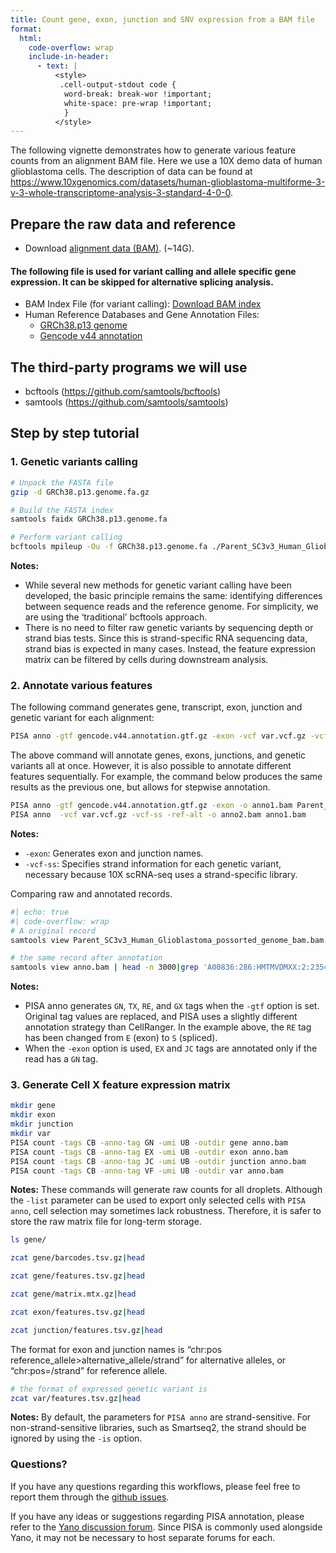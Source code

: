 ```yaml
---
title: Count gene, exon, junction and SNV expression from a BAM file
format:
  html:
    code-overflow: wrap
    include-in-header:
      - text: |
          <style>
           .cell-output-stdout code {
            word-break: break-wor !important;
            white-space: pre-wrap !important;
            }
          </style>
---
```


The following vignette demonstrates how to generate various feature counts from an alignment BAM file. Here we use a 10X demo data of human glioblastoma cells. The description of data can be found at <https://www.10xgenomics.com/datasets/human-glioblastoma-multiforme-3-v-3-whole-transcriptome-analysis-3-standard-4-0-0>.

## Prepare the raw data and reference

-   Download [alignment data (BAM)](https://cf.10xgenomics.com/samples/cell-exp/4.0.0/Parent_SC3v3_Human_Glioblastoma/Parent_SC3v3_Human_Glioblastoma_possorted_genome_bam.bam). (~14G).

#### The following file is used for variant calling and allele specific gene expression. It can be skipped for alternative splicing analysis.
- BAM Index File (for variant calling):
[Download BAM index](https://cf.10xgenomics.com/samples/cell-exp/4.0.0/Parent_SC3v3_Human_Glioblastoma/Parent_SC3v3_Human_Glioblastoma_possorted_genome_bam.bam.bai)
- Human Reference Databases and Gene Annotation Files:
    - [GRCh38.p13 genome](https://ftp.ebi.ac.uk/pub/databases/gencode/Gencode_human/release_32/GRCh38.p13.genome.fa.gz)
    - [Gencode v44 annotation](https://ftp.ebi.ac.uk/pub/databases/gencode/Gencode_human/release_44/gencode.v44.annotation.gtf.gz)


## The third-party programs we will use

-   bcftools (<https://github.com/samtools/bcftools>)
-   samtools (<https://github.com/samtools/samtools>)

## Step by step tutorial

### 1. Genetic variants calling

``` bash
# Unpack the FASTA file
gzip -d GRCh38.p13.genome.fa.gz

# Build the FASTA index
samtools faidx GRCh38.p13.genome.fa

# Perform variant calling
bcftools mpileup -Ou -f GRCh38.p13.genome.fa ./Parent_SC3v3_Human_Glioblastoma_possorted_genome_bam.bam  | bcftools call -vmO z -o var.vcf.gz
```

**Notes:**

  - While several new methods for genetic variant calling have been developed, the basic principle remains the same: identifying differences between sequence reads and the reference genome. For simplicity, we are using the 'traditional' bcftools approach.
  - There is no need to filter raw genetic variants by sequencing depth or strand bias tests. Since this is strand-specific RNA sequencing data, strand bias is expected in many cases. Instead, the feature expression matrix can be filtered by cells during downstream analysis.

### 2. Annotate various features

The following command generates gene, transcript, exon, junction and genetic variant for each alignment:
``` bash
PISA anno -gtf gencode.v44.annotation.gtf.gz -exon -vcf var.vcf.gz -vcf-ss -ref-alt -o anno.bam Parent_SC3v3_Human_Glioblastoma_possorted_genome_bam.bam 
```

The above command will annotate genes, exons, junctions, and genetic variants all at once. However, it is also possible to annotate different features sequentially. For example, the command below produces the same results as the previous one, but allows for stepwise annotation.

```bash
PISA anno -gtf gencode.v44.annotation.gtf.gz -exon -o anno1.bam Parent_SC3v3_Human_Glioblastoma_possorted_genome_bam.bam 
PISA anno  -vcf var.vcf.gz -vcf-ss -ref-alt -o anno2.bam anno1.bam
```
**Notes:**

  - `-exon`: Generates exon and junction names.
  - `-vcf-ss`: Specifies strand information for each genetic variant, necessary because 10X scRNA-seq uses a strand-specific library.

Comparing raw and annotated records.
```bash
#| echo: true
#| code-overflow: wrap
# A original record
samtools view Parent_SC3v3_Human_Glioblastoma_possorted_genome_bam.bam  |head -n 3000|grep 'A00836:286:HMTMVDMXX:2:2354:8422:1391'
```
```bash
# the same record after annotation
samtools view anno.bam | head -n 3000|grep 'A00836:286:HMTMVDMXX:2:2354:8422:1391'
```

**Notes:**

  - PISA anno generates `GN`, `TX`, `RE`, and `GX` tags when the `-gtf` option is set. Original tag values are replaced, and PISA uses a slightly different annotation strategy than CellRanger. In the example above, the `RE` tag has been changed from `E` (exon) to `S` (spliced).
  - When the `-exon` option is used, `EX` and `JC` tags are annotated only if the read has a `GN` tag.

### 3. Generate Cell X feature expression matrix

``` bash
mkdir gene
mkdir exon
mkdir junction
mkdir var
PISA count -tags CB -anno-tag GN -umi UB -outdir gene anno.bam
PISA count -tags CB -anno-tag EX -umi UB -outdir exon anno.bam
PISA count -tags CB -anno-tag JC -umi UB -outdir junction anno.bam
PISA count -tags CB -anno-tag VF -umi UB -outdir var anno.bam
```


**Notes:**  These commands will generate raw counts for all droplets. Although the `-list` parameter can be used to export only selected cells with `PISA anno`, cell selection may sometimes lack robustness. Therefore, it is safer to store the raw matrix file for long-term storage.

```bash
ls gene/
```

```bash
zcat gene/barcodes.tsv.gz|head
```
```bash
zcat gene/features.tsv.gz|head
```
```bash
zcat gene/matrix.mtx.gz|head
```


```bash
zcat exon/features.tsv.gz|head
```

```bash
zcat junction/features.tsv.gz|head
```

The format for exon and junction names is "chr:pos reference_allele>alternative_allele/strand" for alternative alleles, or "chr:pos=/strand" for reference allele.
```bash
# the format of expressed genetic variant is 
zcat var/features.tsv.gz|head
```
**Notes:** By default, the parameters for `PISA anno` are strand-sensitive. For non-strand-sensitive libraries, such as Smartseq2, the strand should be ignored by using the `-is` option.

### Questions?
If you have any questions regarding this workflows, please feel free to report them through the [github issues](https://github.com/shiquan/PISA/issues).

If you have any ideas or suggestions regarding PISA annotation, please refer to the [Yano discussion forum](https://github.com/shiquan/Yano/discussions). Since PISA is commonly used alongside Yano, it may not be necessary to host separate forums for each.


